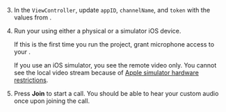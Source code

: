 <PlatformWrapper platform="ios">

3.  In the `ViewController`, update `appID`, `channelName`, and `token` with the values from <Vg k="CONSOLE" />.

1.  Run your <Vpl k="CLIENT" /> using either a physical or a simulator iOS device.

    If this is the first time you run the project, grant microphone access to your <Vpl k="CLIENT" />.

    If you use an iOS simulator, you see the remote video only. You cannot see the local video stream because of [Apple simulator hardware restrictions](https://help.apple.com/simulator/mac/current/#/devb0244142d).

1.  Press **Join** to start a call. You should be able to hear your custom audio once upon joining the call.

</PlatformWrapper>